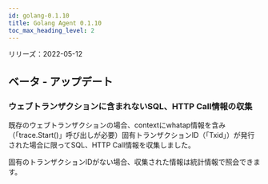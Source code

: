 ```yaml
---
id: golang-0.1.10
title: Golang Agent 0.1.10
toc_max_heading_level: 2
---
```



リリーズ：2022-05-12

## ベータ - アップデート

### ウェブトランザクションに含まれないSQL、HTTP Call情報の収集

既存のウェブトランザクションの場合、contextにwhatap情報を含み（「trace.Start()」呼び出しが必要）固有トランザクションID（「Txid」）が発行された場合に限ってSQL、HTTP Call情報を収集しました。 

固有のトランザクションIDがない場合、収集された情報は統計情報で照会できます。
